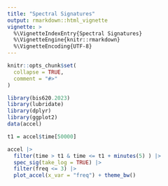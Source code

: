 ```yaml
---
title: "Spectral Signatures"
output: rmarkdown::html_vignette
vignette: >
  %\VignetteIndexEntry{Spectral Signatures}
  %\VignetteEngine{knitr::rmarkdown}
  %\VignetteEncoding{UTF-8}
---
```


```r
knitr::opts_chunk$set(
  collapse = TRUE,
  comment = "#>"
)
```

```r
library(bis620.2023)
library(lubridate)
library(dplyr)
library(ggplot2)
data(accel)

t1 = accel$time[50000]

accel |> 
  filter(time > t1 & time <= t1 + minutes(5) ) |>
  spec_sig(take_log = TRUE) |>
  filter(freq <= 3) |>
  plot_accel(x_var = "freq") + theme_bw()
```
